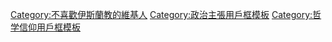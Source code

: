 {{Userbox
  |border-c = #000000
  |border-s = 1
  |id-c     = #000000
  |id-fc    = #008000
  |info-c   = #e7f2fd
  |info-fc  = #000000
  |id       =  <s>Allah</s>
  |info     = 這個用戶對'''[[伊斯蘭教|<span style="color:black;">伊斯蘭教</span>]]'''反感。
}}<includeonly>[[Category:不喜歡伊斯蘭教的維基人]]</includeonly>
<noinclude>
[[Category:政治主張用戶框模板]]
[[Category:哲学信仰用戶框模板]]
</noinclude>